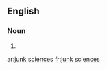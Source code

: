 ==English==

===Noun===
{{head|en|noun plural form}}

# {{plural of|junk science|lang=en}}

[[ar:junk sciences]]
[[fr:junk sciences]]